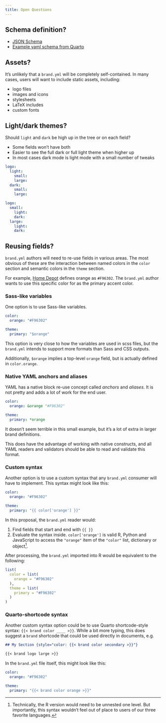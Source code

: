 ```yaml
---
title: Open Questions
---
```


## Schema definition?

* [JSON Schema](https://json-schema.org/learn/getting-started-step-by-step)
* [Example yaml schema from Quarto](https://github.com/quarto-dev/quarto-cli/blob/8df775135b4b4197dc2f750bf0cf88393550fa2d/src/resources/schema/document-editor.yml)


## Assets?

It's unlikely that a `brand.yml` will be completely self-contained.
In many cases, users will want to include static assets, including:

* logo files
* images and icons
* stylesheets
* LaTeX includes
* custom fonts

## Light/dark themes?

Should `light` and `dark` be high up in the tree or on each field?

* Some fields won't have both
* Easier to see the full dark or full light theme when higher up
* In most cases dark mode is light mode with a small number of tweaks

```.yaml
logo:
  light:
    small:
    large:
  dark:
    small:
    large:
```

```.yaml
logo:
  small:
    light:
    dark:
  large:
    light:
    dark:
```

## Reusing fields?

`brand.yml` authors will need to re-use fields in various areas.
The most obvious of these are the interaction between named colors in the `color` section
and semantic colors in the `theme` section.

For example, [Home Depot](../examples/brand-guidelines/home-depot/index.qmd) defines orange as `#F96302`.
The `brand.yml` author wants to use this specific color for as the primary accent color.

### Sass-like variables

One option is to use Sass-like variables.

```.yaml
color:
  orange: "#F96302"

theme:
  primary: "$orange"
```

This option is very close to how the variables are used in scss files,
but the `brand.yml` intends to support more formats than Sass and CSS outputs.

Additionally, `$orange` implies a top-level `orange` field,
but is actually defined in `color.orange`.

### Native YAML anchors and aliases

YAML has a native block re-use concept called _anchors_ and _aliases_.
It is not pretty and adds a lot of work for the end user.

```.yaml
color:
  orange: &orange "#F96302"

theme:
  primary: *orange
```

It doesn't seem terrible in this small example,
but it's a lot of extra in larger brand definitions.

This does have the advantage of working with native constructs,
and all YAML readers and validators should be able to read and validate this format.

### Custom syntax

Another option is to use a custom syntax
that any `brand.yml` consumer will have to implement.
This syntax might look like this:

```.yaml
color:
  orange: "#F96302"

theme:
  primary: "{{ color['orange'] }}"
```

In this proposal, the `brand.yml` reader would:

1. Find fields that start and end with `{{ }}`
2. Evaluate the syntax inside. `color['orange']` is valid R, Python and JavaScript to access the `"orange"` item of the `"color"` list, dictionary or object[^well-actually].

[^well-actually]: Technically, the R version would need to be unnested one level. But importantly, this syntax wouldn't feel out of place to users of our three favorite languages.

After processing, the `brand.yml` imported into R would be equivalent to the following:

```r
list(
  color = list(
    orange = "#F96302"
  ),
  theme = list(
    primary = "#F96302"
  )
)
```

### Quarto-shortcode syntax

Another custom syntax option could be to use Quarto shortcode-style syntax: `{{< brand color ____ >}}`.
While a bit more typing, this does suggest a `brand` shortcode that could be used directly in documents, e.g.

```markdown
## My Section {style="color: {{< brand color secondary >}}"}

{{< brand logo large >}}
```

In the `brand.yml` file itself, this might look like this:

```.yaml
color:
  orange: "#F96302"

theme:
  primary: "{{< brand color orange >}}"
```